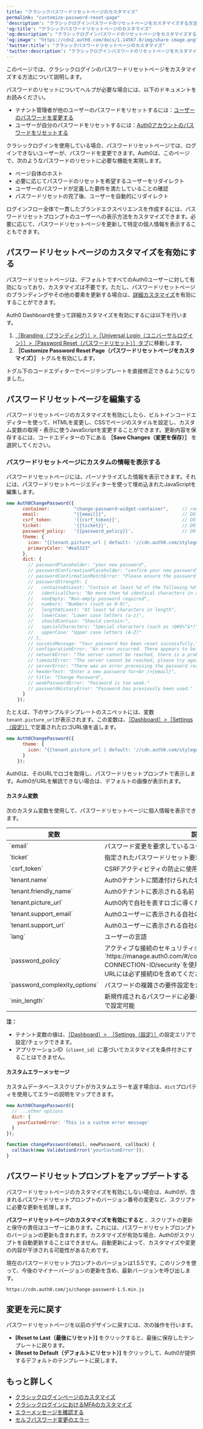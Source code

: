```yaml
---
title: "クラシックパスワードリセットページのカスタマイズ"
permalink: "customize-password-reset-page"
'description': "クラシックログインパスワードのリセットページをカスタマイズする方法を説明します。"
'og:title': "クラシックパスワードリセットページのカスタマイズ"
'og:description': "クラシックログインパスワードのリセットページをカスタマイズする方法を説明します。"
'og:image': "https://cdn2.auth0.com/docs/1.14567.0/img/share-image.png"
'twitter:title': "クラシックパスワードリセットページのカスタマイズ"
'twitter:description': "クラシックログインパスワードのリセットページをカスタマイズする方法を説明します。"
---
```


<Card title="パスワードをリセットする">

このページでは、クラシックログインのパスワードリセットページをカスタマイズする方法について説明します。

パスワードのリセットについてヘルプが必要な場合には、以下のドキュメントをお読みください。

* テナント管理者が他のユーザーのパスワードをリセットするには：[ユーザーのパスワードを変更する](/docs/ja-jp/authenticate/database-connections/password-change)
* ユーザーが自分のパスワードをリセットするには：[Auth0アカウントのパスワードをリセットする](/docs/ja-jp/troubleshoot/customer-support/reset-account-passwords)

</Card>

クラシックログインを使用している場合、パスワードリセットページでは、ログインできないユーザーが、パスワードを変更できます。Auth0は、このページで、次のようなパスワードのリセットに必要な機能を実現します。

* ページ自体のホスト
* 必要に応じてパスワードのリセットを希望するユーザーをリダイレクト
* ユーザーのパスワードが定義した要件を満たしていることの確認
* パスワードリセットの完了後、ユーザーを自動的にリダイレクト

ログインフロー全体で一貫したブランドエクスペリエンスを作成するには、パスワードリセットプロンプトのユーザーへの表示方法をカスタマイズできます。必要に応じて、パスワードリセットページを更新して特定の個人情報を表示することもできます。

## パスワードリセットページのカスタマイズを有効にする

パスワードリセットページは、デフォルトですべてのAuth0ユーザーに対して有効になっており、カスタマイズは不要です。ただし、パスワードリセットページのブランディングやその他の要素を更新する場合は、[詳細カスタマイズ](/docs/ja-jp/customize/login-pages/classic-login/customization-classic)を有効にすることができます。

<Tooltip data-tooltip-id="react-containers-DefinitionTooltip-0" href="/docs/ja-jp/glossary?term=auth0-dashboard" tip="Auth0 Dashboard: サービスを構成するためのAuth0の主製品。" cta="用語集の表示">Auth0 Dashboard</Tooltip>を使って詳細カスタマイズを有効にするには以下を行います。

1. [［Branding（ブランディング）］>［Universal Login（ユニバーサルログイン）］>［Password Reset（パスワードリセット）］タブ](https://manage.auth0.com/#/password_reset)に移動します。
2. **［Customize Password Reset Page（パスワードリセットページをカスタマイズ）］** トグルを有効にします。

トグル下のコードエディターでページテンプレートを直接修正できるようになりました。

## パスワードリセットページを編集する

パスワードリセットページのカスタマイズを有効にしたら、ビルトインコードエディターを使って、HTMLを変更し、CSSでページのスタイルを設定し、カスタム変数の取得・表示に使うJavaScriptを変更することができます。更新内容を保存するには、コードエディターの下にある **［Save Changes（変更を保存）］** を選択してください。

### パスワードリセットページにカスタムの情報を表示する

パスワードリセットページには、パーソナライズした情報を表示できます。それには、パスワードリセットページエディターを使って埋め込まれたJavaScriptを編集します。

```js lines expandable
new Auth0ChangePassword({
      container:         "change-password-widget-container",     // required
      email:             "{{email}}",                            // DO NOT CHANGE THIS
      csrf_token:        '{{csrf_token}}',                       // DO NOT CHANGE THIS
      ticket:            '{{ticket}}',                           // DO NOT CHANGE THIS
      password_policy:   '{{password_policy}}',                  // DO NOT CHANGE THIS
      theme: {
        icon: "{{tenant.picture_url | default: '//cdn.auth0.com/styleguide/1.0.0/img/badge.png'}}",
        primaryColor: "#ea5323"
      },
      dict: {
        // passwordPlaceholder: "your new password",
        // passwordConfirmationPlaceholder: "confirm your new password",
        // passwordConfirmationMatchError: "Please ensure the password and the confirmation are the same.",
        // passwordStrength: {
        //   containsAtLeast: "Contain at least %d of the following %d types of characters:",
        //   identicalChars: "No more than %d identical characters in a row (such as, \"%s\" not allowed)",
        //   nonEmpty: "Non-empty password required",
        //   numbers: "Numbers (such as 0-9)",
        //   lengthAtLeast: "At least %d characters in length",
        //   lowerCase: "Lower case letters (a-z)",
        //   shouldContain: "Should contain:",
        //   specialCharacters: "Special characters (such as !@#$%^&*)",
        //   upperCase: "Upper case letters (A-Z)"
        // },
        // successMessage: "Your password has been reset successfully.",
        // configurationError: "An error occurred. There appears to be a misconfiguration in the form.",
        // networkError: "The server cannot be reached, there is a problem with the network.",
        // timeoutError: "The server cannot be reached, please try again.",
        // serverError: "There was an error processing the password reset.",
        // headerText: "Enter a new password for<br />{email}",
        // title: "Change Password",
        // weakPasswordError: "Password is too weak."
        // passwordHistoryError: "Password has previously been used."
      }
    });
```

たとえば、下のサンプルテンプレートのスニペットには、変数`tenant.picture_url`が表示されます。この変数は、[［Dashboard］>［Settings（設定）］](https://manage.auth0.com/#/tenant)で定義されたロゴURL値を返します。

```js lines
new Auth0ChangePassword({
      theme: {
        icon: "{{tenant.picture_url | default: '//cdn.auth0.com/styleguide/1.0.0/img/badge.png'}}",
      }
    });
```

Auth0は、そのURLでロゴを取得し、パスワードリセットプロンプトで表示します。Auth0がURLを解読できない場合は、デフォルトの画像が表示れます。

#### カスタム変数

次のカスタム変数を使用して、パスワードリセットページに個人情報を表示できます。

<table class="table"><thead>
<tr>
<th>変数</th>
<th>説明</th>
</tr>
</thead>
<tbody>
<tr>
<td>`email`</td>
<td>パスワード変更を要求しているユーザーのメールアドレス</td>
</tr>
<tr>
<td>`ticket`</td>
<td>指定されたパスワードリセット要求を表すチケット</td>
</tr>
<tr>
<td>`csrf_token`</td>
<td>CSRFアクティビティの防止に使用するトークン</td>
</tr>
<tr>
<td>`tenant.name`</td>
<td>Auth0テナントに関連付けられた名前</td>
</tr>
<tr>
<td>`tenant.friendly_name`</td>
<td>Auth0テナントに表示される名前</td>
</tr>
<tr>
<td>`tenant.picture_url`</td>
<td>Auth0内で自社を表すロゴに導くためのURL</td>
</tr>
<tr>
<td>`tenant.support_email`</td>
<td>Auth0ユーザーに表示される自社のサポート用メールアドレス</td>
</tr>
<tr>
<td>`tenant.support_url`</td>
<td>Auth0ユーザーに表示される自社のサポートURL</td>
</tr>
<tr>
<td>`lang`</td>
<td>ユーザーの言語</td>
</tr>
<tr>
<td>`password_policy`</td>
<td>アクティブな接続のセキュリティポリシー。これは`https://manage.auth0.com/#/connections/database/con_YOUR-CONNECTION-ID/security`を使用して確認することができます。URLには必ず接続IDを含めてください。）</td>
</tr>
<tr>
<td>`password_complexity_options`</td>
<td>パスワードの複雑さの要件設定を含むオブジェクト</td>
</tr>
<tr>
<td>`min_length`</td>
<td>新規作成されるパスワードに必要な長さの下限。1～128文字の範囲で設定可能</td>
</tr>
</tbody>
</table>

**注：**

* テナント変数の値は、[［Dashboard］>　［Settings（設定）］](https://manage.auth0.com/#/tenant)の設定エリアで設定/チェックできます。
* アプリケーションID（`client_id`）に基づいてカスタマイズを条件付きにすることはできません。

#### カスタムエラーメッセージ

カスタムデータベーススクリプトがカスタムエラーを返す場合は、`dict`プロパティを使用してエラーの説明をマップできます。

```js lines
new Auth0ChangePassword({
  // ...other options
  dict: {
    yourCustomError: 'This is a custom error message'
  }
});

function changePassword(email, newPassword, callback) {
  callback(new ValidationError('yourCustomError'));
}
```

## パスワードリセットプロンプトをアップデートする

パスワードリセットページのカスタマイズを有効にしない場合は、Auth0が、含まれるパスワードリセットプロンプトのバージョン番号の変更など、スクリプトに必要な更新を処理します。

**パスワードリセットページのカスタマイズを有効にすると** 、スクリプトの更新と保守の責任はユーザーにあります。これには、パスワードリセットプロンプトのバージョンの更新も含まれます。カスタマイズが有効な場合、Auth0がスクリプトを自動更新することはできません。自動更新によって、カスタマイズや変更の内容が干渉される可能性があるためです。

現在のパスワードリセットプロンプトのバージョンは1.5.5です。このリンクを使って、今後のマイナーバージョンの更新を含め、最新バージョンを呼び出します。

`https://cdn.auth0.com/js/change-password-1.5.min.js`

## 変更を元に戻す

パスワードリセットページを以前のデザインに戻すには、次の操作を行います。

* **[Reset to Last（最後にリセット）]** をクリックすると、最後に保存したテンプレートに戻ります。
* **[Reset to Default（デフォルトにリセット）]** をクリックして、Auth0が提供するデフォルトのテンプレートに戻します。

## もっと詳しく

* [クラシックログインページのカスタマイズ](/docs/ja-jp/customize/login-pages/classic-login/customization-classic)
* [クラシックログインにおけるMFAのカスタマイズ](/docs/ja-jp/secure/multi-factor-authentication/customize-mfa/customize-mfa-classic-login)
* [エラーメッセージを確認する](/docs/ja-jp/troubleshoot/basic-issues/check-error-messages)
* [セルフパスワード変更のエラー](/docs/ja-jp/troubleshoot/authentication-issues/self-change-password-errors)